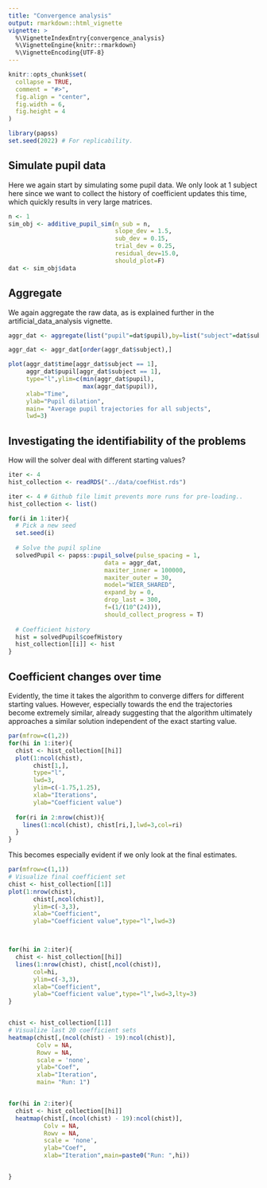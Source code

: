```yaml
---
title: "Convergence analysis"
output: rmarkdown::html_vignette
vignette: >
  %\VignetteIndexEntry{convergence_analysis}
  %\VignetteEngine{knitr::rmarkdown}
  %\VignetteEncoding{UTF-8}
---
```


```r
knitr::opts_chunk$set(
  collapse = TRUE,
  comment = "#>",
  fig.align = "center",
  fig.width = 6,
  fig.height = 4
)
```

```r
library(papss)
set.seed(2022) # For replicability.
```

## Simulate pupil data

Here we again start by simulating some pupil data. We only look at 1 subject here
since we want to collect the history of coefficient updates this time, which quickly
results in very large matrices.

```r
n <- 1
sim_obj <- additive_pupil_sim(n_sub = n,
                              slope_dev = 1.5,
                              sub_dev = 0.15,
                              trial_dev = 0.25,
                              residual_dev=15.0,
                              should_plot=F)
dat <- sim_obj$data
```

## Aggregate
We again aggregate the raw data, as is explained further in the artificial_data_analysis vignette.

```r
aggr_dat <- aggregate(list("pupil"=dat$pupil),by=list("subject"=dat$subject,"time"=dat$time),FUN=mean)

aggr_dat <- aggr_dat[order(aggr_dat$subject),]

plot(aggr_dat$time[aggr_dat$subject == 1],
     aggr_dat$pupil[aggr_dat$subject == 1],
     type="l",ylim=c(min(aggr_dat$pupil),
                     max(aggr_dat$pupil)),
     xlab="Time",
     ylab="Pupil dilation",
     main= "Average pupil trajectories for all subjects",
     lwd=3)

```

## Investigating the identifiability of the problems

How will the solver deal with different starting values?

```r
iter <- 4
hist_collection <- readRDS("../data/coefHist.rds")
```

```r
iter <- 4 # Github file limit prevents more runs for pre-loading..
hist_collection <- list()

for(i in 1:iter){
  # Pick a new seed
  set.seed(i)
  
  # Solve the pupil spline
  solvedPupil <- papss::pupil_solve(pulse_spacing = 1,
                           data = aggr_dat,
                           maxiter_inner = 100000,
                           maxiter_outer = 30,
                           model="WIER_SHARED",
                           expand_by = 0,
                           drop_last = 300,
                           f=(1/(10^(24))),
                           should_collect_progress = T)
  
  # Coefficient history
  hist = solvedPupil$coefHistory
  hist_collection[[i]] <- hist
}
```

## Coefficient changes over time

Evidently, the time it takes the algorithm to converge differs for different starting values. However, especially towards the end the trajectories become extremely similar, already suggesting that the algorithm ultimately approaches a similar solution independent of the exact starting value.

```r
par(mfrow=c(1,2))
for(hi in 1:iter){
  chist <- hist_collection[[hi]]
  plot(1:ncol(chist),
       chist[1,],
       type="l",
       lwd=3,
       ylim=c(-1.75,1.25),
       xlab="Iterations",
       ylab="Coefficient value")
  
  for(ri in 2:nrow(chist)){
    lines(1:ncol(chist), chist[ri,],lwd=3,col=ri)
  }
}
```


This becomes especially evident if we only look at the final estimates.

```r
par(mfrow=c(1,1))
# Visualize final coefficient set
chist <- hist_collection[[1]]
plot(1:nrow(chist),
       chist[,ncol(chist)],
       ylim=c(-3,3),
       xlab="Coefficient",
       ylab="Coefficient value",type="l",lwd=3)



for(hi in 2:iter){
  chist <- hist_collection[[hi]]
  lines(1:nrow(chist), chist[,ncol(chist)],
       col=hi,
       ylim=c(-3,3),
       xlab="Coefficient",
       ylab="Coefficient value",type="l",lwd=3,lty=3)
}


chist <- hist_collection[[1]]
# Visualize last 20 coefficient sets
heatmap(chist[,(ncol(chist) - 19):ncol(chist)],
        Colv = NA,
        Rowv = NA,
        scale = 'none',
        ylab="Coef",
        xlab="Iteration",
        main= "Run: 1")


for(hi in 2:iter){
  chist <- hist_collection[[hi]]
  heatmap(chist[,(ncol(chist) - 19):ncol(chist)],
          Colv = NA,
          Rowv = NA,
          scale = 'none',
          ylab="Coef",
          xlab="Iteration",main=paste0("Run: ",hi))


}
```